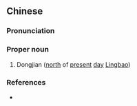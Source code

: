 {{also|东涧}}
==Chinese==
{{zh-forms|s=东涧}}

===Pronunciation===
{{zh-pron
|m=Dōngjiàn
|cat=pn
}}

===Proper noun===
{{zh-proper noun}}

# {{lb|zh|archaic}} Dongjian ([[north]] of [[present]] [[day]] [[w:Lingbao, Henan|Lingbao]])

===References===
* {{cite-book
|last=Luo
|first=Guanzhong
|authorlink=w:Luo Guanzhong
|coauthors=
|year=
|title=Annotated [[s:Romance of the Three Kingdoms/Chapter 13#28|Romance of the Three Kingdoms/Chapter 13]], page 162, note 27
|language=Mandarin
|publisher=
|location=
|isbn=957911305X
}}